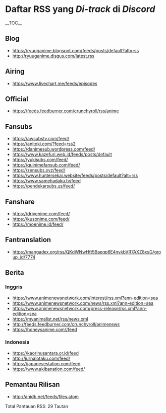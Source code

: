 = Daftar RSS yang ''Di-track'' di ''Discord'' =

__TOC__

== Blog ==

* [https://ryuuganime.blogspot.com/feeds/posts/default?alt=rss https://ryuuganime.blogspot.com/feeds/posts/default?alt=rss]
* [http://ryuuganime.disqus.com/latest.rss http://ryuuganime.disqus.com/latest.rss]

== Airing ==

* [https://www.livechart.me/feeds/episodes https://www.livechart.me/feeds/episodes]

== Official ==

* [https://feeds.feedburner.com/crunchyroll/rss/anime https://feeds.feedburner.com/crunchyroll/rss/anime]

== Fansubs ==

* [https://awsubstv.com/feed/ https://awsubstv.com/feed/]
* [https://anitoki.com/?feed=rss2 https://anitoki.com/?feed=rss2]
* [https://danimesub.wordpress.com/feed/ https://danimesub.wordpress.com/feed/]
* [https://www.kazefuri.web.id/feeds/posts/default https://www.kazefuri.web.id/feeds/posts/default]
* [https://yukisubs.com/feed/ https://yukisubs.com/feed/]
* [https://quinimefansub.com/feed/ https://quinimefansub.com/feed/]
* [https://zensubs.xyz/feed/ https://zensubs.xyz/feed/]
* [https://www.huntersekai.website/feeds/posts/default?alt=rss https://www.huntersekai.website/feeds/posts/default?alt=rss]
* [https://www.samehadaku.tv/feed https://www.samehadaku.tv/feed]
* [https://pendekarsubs.us/feed/ https://pendekarsubs.us/feed/]

== Fanshare ==

* [https://drivenime.com/feed/ https://drivenime.com/feed/]
* [https://kusonime.com/feed/ https://kusonime.com/feed/]
* [https://moenime.id/feed/ https://moenime.id/feed/]

== Fantranslation ==

* [https://mangadex.org/rss/QKdWNwHft5Baeqp6E4nvkbVR7AXZ8xsG/group_id/7774 https://mangadex.org/rss/QKdWNwHft5Baeqp6E4nvkbVR7AXZ8xsG/group_id/7774]

== Berita ==

=== Inggris ===

* [https://www.animenewsnetwork.com/interest/rss.xml?ann-edition=sea https://www.animenewsnetwork.com/interest/rss.xml?ann-edition=sea]
* [https://www.animenewsnetwork.com/news/rss.xml?ann-edition=sea https://www.animenewsnetwork.com/news/rss.xml?ann-edition=sea]
* [https://www.animenewsnetwork.com/press-release/rss.xml?ann-edition=sea https://www.animenewsnetwork.com/press-release/rss.xml?ann-edition=sea]
* [https://myanimelist.net/rss/news.xml https://myanimelist.net/rss/news.xml]
* [http://feeds.feedburner.com/crunchyroll/animenews http://feeds.feedburner.com/crunchyroll/animenews]
* [https://honeysanime.com//feed https://honeysanime.com//feed]

=== Indonesia ===

* [https://kaorinusantara.or.id/feed https://kaorinusantara.or.id/feed]
* [http://jurnalotaku.com/feed/ http://jurnalotaku.com/feed/]
* [https://japanesestation.com/feed https://japanesestation.com/feed]
* [https://www.akibanation.com/feed/ https://www.akibanation.com/feed/]

== Pemantau Rilisan ==

* [http://anidb.net/feeds/files.atom http://anidb.net/feeds/files.atom]

Total Pantauan RSS: 29 Tautan